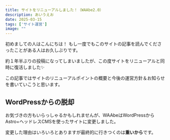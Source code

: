 ```yaml
---
title: サイトをリニューアルしました！（WAAbe2.0）
description: あいうえお
date: 2025-03-15
tags: ['サイト運営']
image: ""
---
```


初めましての人はこんにちは！  もし一度でもこのサイトの記事を読んでくださったことがある人はお久しぶりです。

約１年半ぶりの投稿になってしまいましたが、この度サイトをリニューアルと同時に復活しました✨

この記事ではサイトのリニューアルポイントの概要と今後の運営方針＆お知らせを書いていこうと思います。

## WordPressからの脱却

お気づきの方もいらっしゃるかもしれませんが、WAAbeはWordPressからAstro+ヘッドレスCMSを使ったサイトに変更しました。

変更した理由はいろいろとありますが最終的に行きつくのは**重いから**です。